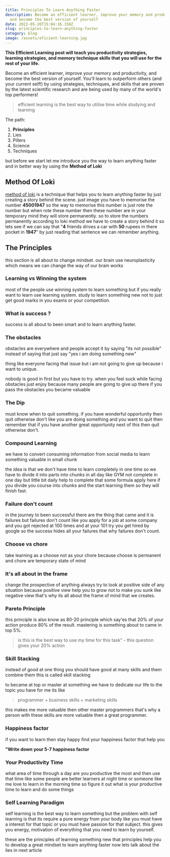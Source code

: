 ```yaml
---
title: Principles To Learn Anything Faster
description: Become an efficient learner, improve your memory and productivity,
  and become the best version of yourself
date: 2022-05-26T15:04:16.158Z
slug: principles-to-learn-anything-faster
category: blog
image: /assets/eficient-learning.jpg
---
```

**This Efficient Learning post will teach you productivity strategies, learning strategies, and memory technique skills that you will use for the rest of your life.**

Become an efficient learner, improve your memory and productivity, and become the best version of yourself. You'll learn to outperform others (and your current self!) by using strategies, techniques, and skills that are proven by the latest scientific research and are being used by many of the world's top performers!

> efficient learning is the best way to utilise time while studying and learning

The path:

1. **Principles**
2. Lies
3. Pillers
4. Science
5. Techniques

but before we start let me introduce you the way to learn anything faster and in better way by using the **Method of Loki**

## Method Of Loki

[method of loki](https://numenta.com/blog/2017/08/29/method-of-loci/#:~:text=The%20method%20of%20loci%20is,%2C%20words%2C%20faces%2C%20etc.) is a technique that helps you to learn anything faster by just creating a story behind the scene. just image you have to memorise the number **45001947** so the way to memorise this number is just rote the number but when rote these number then these number are in your temporary mind they will store permanently. so to store the numbers permanently according to loki method we have to create a story behind it so lets see if we can say that "**4** friends drives a car with **50** rupees in there pocket in **1947**" by just reading that sentence we can remember anything.

## The Principles

this section is all about to change mindset. our brain use neuroplasticity which means we can change the way of our brain works

### Learning vs Winning the system

most of the people use winning system to learn something but if you really want to learn use learning system. study to learn something new not to just get good marks in you exams or your competition.

### What is success ?

success is all about to been smart and to learn anything faster.

### The obstacles

obstacles are everywhere and people accept it by saying "its not possible" instead of saying that just say "yes i am doing something new"

thing like everyone facing that issue but i am not going to give up because i want to unique.

nobody is good in first but you have to try. when you feel suck while facing obstacles just enjoy because many people are going to give up there if you pass the obstacles you became valuable

### The Dip

must know when to quit something. if you have wonderful opportunity then quit otherwise don't like you are doing something and you want to quit then remember that if you have another great opportunity next of this then quit otherwise don't.

### Compound Learning

we have to convert consuming information from social media to learn something valuable in small chunk

the idea is that we don't have time to learn completely in one time so we have to divide it into parts into chunks in all day like GYM not complete in one day but little bit daily help to complete that some formula apply here if you divide you course into chunks and the start learning them so they will finish fast.

### Failure don't count

in the journey to been successful there are the thing that came and it is failures but failures don't count like you apply for a job at some company and you got rejected at 100 times and at your 101 try you get hired by google so the success hides all your failures that why failures don't count.

### Choose vs chore

take learning as a choose not as your chore because choose is permanent and chore are temporary state of mind

### It's all about in the frame

change the prospective of anything always try to look at positive side of any situation because positive view help you to grow not to make you sunk like negative view that's why its all about the frame of mind that we creates.

### Pareto Principle

this principle is also know as 80-20 principle which say'es that 20% of your action produce 80% of the result. mastering is something about to came in top 5%. 

> is this is the best way to use my time for this task" - this question gives your 20% action

### Skill Stacking

instead of good at one thing you should have good at many skills and them combine them this is called skill stacking

to became at top or master at something we have to dedicate our life to the topic you have for me its like 

> programmer + business skills + marketing skills 

this makes me more valuable then other master programmers that's why a person with these skills are more valuable then a great programmer.

### Happiness factor

if you want to learn then stay happy find your happiness factor that help you

**"Write down your 5-7 happiness factor**

### Your Productivity Time

what area of time through a day are you productive the most and then use that time like some people are better learners at night time or someone like me love to learn in the morning time so figure it out what is your productive time to learn and do some things

### Self Learning Paradigm

self learning is the best way to learn something but the problem with self learning is that its require a pure energy from your body like you must have a interest for that topic or you must have passion for that subject. this gives you energy, motivation of everything that you need to learn by yourself.



these are the principles of learning something new that principles help you to develop a great mindset to learn anything faster now lets talk about the lies in next article
